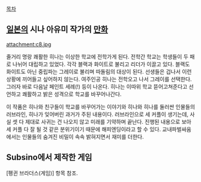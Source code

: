 
[[목차]]
== [[일본]]의 시나  아유미 작가의 [[만화]] ==
attachment:c8.jpg

줄거리
명랑 쾌활한 히나는 이상한 학교에 전학가게 된다.
전학간 학교는  학생들이 두 패로 나뉘어 대립하고 있었다. 각각 블랙과 화이트로 불리고 리더가 이끌고 있다. 블랙도 화이트도 아닌 중립파는 그레이로 불리며 따돌림의 대상이 된다. 선생들은 겁나서 이런 상황에 끼어들고 싶어하지 않는다. 
여주인공 히나는 전학오고 나서 그레이를 선택한다. 그러자 바로 다음날 페인트 세례(!) 등이 나온다. 히나는 이따위 학교 뜯어고쳐준다고 선언하고 쾌활하고 밝은 성격으로 학교를 바꾸어나간다.


이 작품은 히나와 친구들이 학교를 바꾸어가는 이야기와 히나와 히나를 둘러싼 인물들의 러브라인, 히나가 잊어버린 과거가 주된 내용이다. 러브라인으로 세 커플이 생기는데, 사실 셋 다 제대로 사귀는 건 나오지 않고 미래를 기약하며 끝난다. 진행된 내용으로 보아 세 커플 다 잘 될 것 같은 분위기이기 때문에 해피엔딩이라고 할 수 있다.
교내파벌싸움에서는 인물들의 숨겨진 비밀이 속속 밝혀지면서 재미를 더한다.

== Subsino에서 제작한 게임 ==

[펭귄 브라더스(게임)] 항목 참조.
